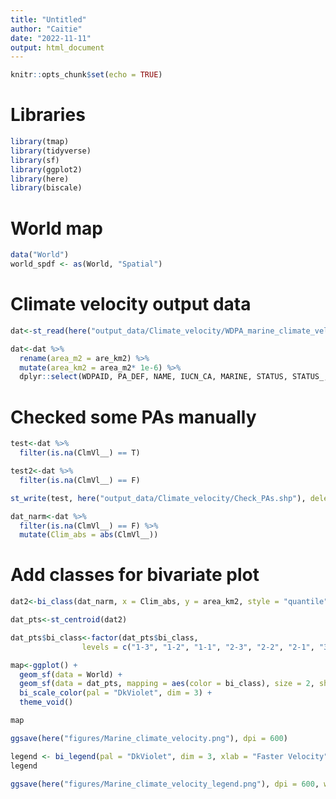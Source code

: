```yaml
---
title: "Untitled"
author: "Caitie"
date: "2022-11-11"
output: html_document
---
```


```r
knitr::opts_chunk$set(echo = TRUE)
```

# Libraries

```r
library(tmap)
library(tidyverse)
library(sf)
library(ggplot2)
library(here)
library(biscale)
```

# World map
```r
data("World")
world_spdf <- as(World, "Spatial")
```

# Climate velocity output data

```r
dat<-st_read(here("output_data/Climate_velocity/WDPA_marine_climate_velocity.shp")) 

dat<-dat %>% 
  rename(area_m2 = are_km2) %>% 
  mutate(area_km2 = area_m2* 1e-6) %>% 
  dplyr::select(WDPAID, PA_DEF, NAME, IUCN_CA, MARINE, STATUS, STATUS_, ClmVl__, area_km2)
```
# Checked some PAs manually

```r
test<-dat %>% 
  filter(is.na(ClmVl__) == T)

test2<-dat %>% 
  filter(is.na(ClmVl__) == F)

st_write(test, here("output_data/Climate_velocity/Check_PAs.shp"), delete_layer = T)

dat_narm<-dat %>% 
  filter(is.na(ClmVl__) == F) %>% 
  mutate(Clim_abs = abs(ClmVl__))
```

# Add classes for bivariate plot
```r
dat2<-bi_class(dat_narm, x = Clim_abs, y = area_km2, style = "quantile", dim = 3)
```

```r
dat_pts<-st_centroid(dat2)

dat_pts$bi_class<-factor(dat_pts$bi_class,
                levels = c("1-3", "1-2", "1-1", "2-3", "2-2", "2-1", "3-3", "3-2", "3-1"))


```


```r
map<-ggplot() +
  geom_sf(data = World) +
  geom_sf(data = dat_pts, mapping = aes(color = bi_class), size = 2, show.legend = FALSE) +
  bi_scale_color(pal = "DkViolet", dim = 3) +
  theme_void() 

map
```
```r
ggsave(here("figures/Marine_climate_velocity.png"), dpi = 600)
```

```r
legend <- bi_legend(pal = "DkViolet", dim = 3, xlab = "Faster Velocity", ylab = "Larger area", size = 15)
legend
```
```r
ggsave(here("figures/Marine_climate_velocity_legend.png"), dpi = 600, width = 2, height = 2)
```